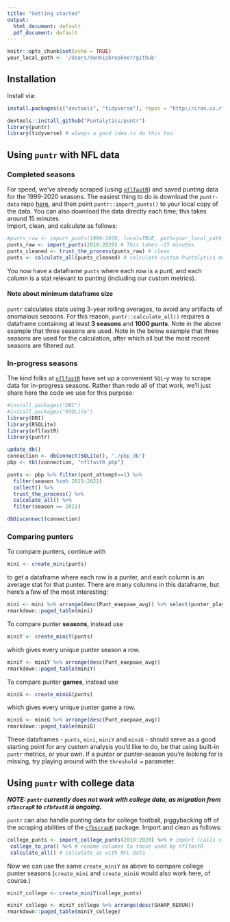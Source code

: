 ```yaml
---
title: "Getting started"
output:
  html_document: default
  pdf_document: default
---
```

```r
knitr::opts_chunk$set(echo = TRUE)
your_local_path <- '/Users/dennisbrookner/github'
```
## Installation
Install via:
```r
install.packages(c("devtools", "tidyverse"), repos = "http://cran.us.r-project.org")
```
```r
devtools::install_github("Puntalytics/puntr")
library(puntr)
library(tidyverse) # always a good idea to do this too
```
## Using `puntr` with NFL data
### Completed seasons
For speed, we've already scraped (using [`nflfastR`](https://www.nflfastr.com/)) and saved punting data for the 1999-2020 seasons. The easiest thing to do is download the `puntr-data` repo [here](https://github.com/Puntalytics/puntr-data/tree/master/data), and then point `puntr::import_punts()` to your local copy of the data. You can also download the data directly each time; this takes around 15 minutes.  
Import, clean, and calculate as follows:
```r
#punts_raw <- import_punts(1999:2020, local=TRUE, path=your_local_path) # recommended
punts_raw <- import_punts(2018:2020) # This takes ~15 minutes
punts_cleaned <- trust_the_process(punts_raw) # clean
punts <- calculate_all(punts_cleaned) # calculate custom Puntalytics metrics 
```
You now have a dataframe `punts` where each row is a punt, and each column is a stat relevant to punting (including our custom metrics).

#### Note about minimum dataframe size
`puntr` calculates stats using 3-year rolling averages, to avoid any artifacts of anomalous seasons. For this reason, `puntr::calculate_all()` requires a dataframe containing at least **3 seasons** and **1000 punts**. Note in the above example that three seasons are used. Note in the below example that three seasons are used for the calculation, after which all but the most recent seasons are filtered out.

### In-progress seasons
The kind folks at [`nflfastR`](https://www.nflfastr.com/) have set up a convenient `SQL`-y way to scrape data for in-progress seasons. Rather than redo all of that work, we'll just share here the code we use for this purpose:
```r
#install.packages("DBI")
#install.packages("RSQLite")
library(DBI)
library(RSQLite)
library(nflfastR)
library(puntr)

update_db()
connection <- dbConnect(SQLite(), "./pbp_db")
pbp <- tbl(connection, "nflfastR_pbp")

punts <- pbp %>% filter(punt_attempt==1) %>%
  filter(season %in% 2019:2021)
  collect() %>%
  trust_the_process() %>%
  calculate_all() %>%
  filter(season == 2021)

dbDisconnect(connection)
```

### Comparing punters
To compare punters, continue with
```r
mini <- create_mini(punts)
```
to get a dataframe where each row is a punter, and each column is an average stat for that punter. There are many columns in this dataframe, but here's a few of the most interesting:  
```r
mini <- mini %>% arrange(desc(Punt_eaepaae_avg)) %>% select(punter_player_name, Gross, Net, SHARP_RERUN, Punt_eaepaae_avg)
rmarkdown::paged_table(mini)
```

To compare punter **seasons**, instead use
```r
miniY <- create_miniY(punts)
```
which gives every unique punter season a row.  
```r
miniY <- miniY %>% arrange(desc(Punt_eaepaae_avg))
rmarkdown::paged_table(miniY)
```
To compare punter **games**, instead use
```r
miniG <- create_miniG(punts)
```
which gives every unique punter game a row.  
```r
miniG <- miniG %>% arrange(desc(Punt_eaepaae_avg))
rmarkdown::paged_table(miniG)
```
  
These dataframes - `punts`, `mini`, `miniY` and `miniG` - should serve as a good starting point for any custom analysis you'd like to do, be that using built-in `puntr` metrics, or your own. If a punter or punter-season you're looking for is missing, try playing around with the `threshold = ` parameter.

## Using `puntr` with college data
***NOTE: `puntr` currently does not work with college data, as migration from `cfbscrapR` to `cfbfastR` is ongoing.***
  
`puntr` can also handle punting data for college football, piggybacking off of the scraping abilities of the [`cfbscrapR`](https://saiemgilani.github.io/cfbscrapR/) package. Import and clean as follows:
```r
college_punts <- import_college_punts(2019:2020) %>% # import (calls cfbscrapR behind the scenes)
 college_to_pro() %>% # rename columns to those used by nflfastR
 calculate_all() # calculate as with NFL data
```
Now we can use the same `create_miniY` as above to compare college punter seasons (`create_mini` and `create_miniG` would also work here, of course.)
```r
miniY_college <- create_miniY(college_punts)
```
```r
miniY_college <- miniY_college %>% arrange(desc(SHARP_RERUN))
rmarkdown::paged_table(miniY_college)
```
